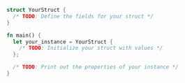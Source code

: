 ```rust
struct YourStruct {
  /* TODO: Define the fields for your struct */
}

fn main() {
  let your_instance = YourStruct {
    /* TODO: Initialize your struct with values */
  };

  /* TODO: Print out the properties of your instance */
}

```